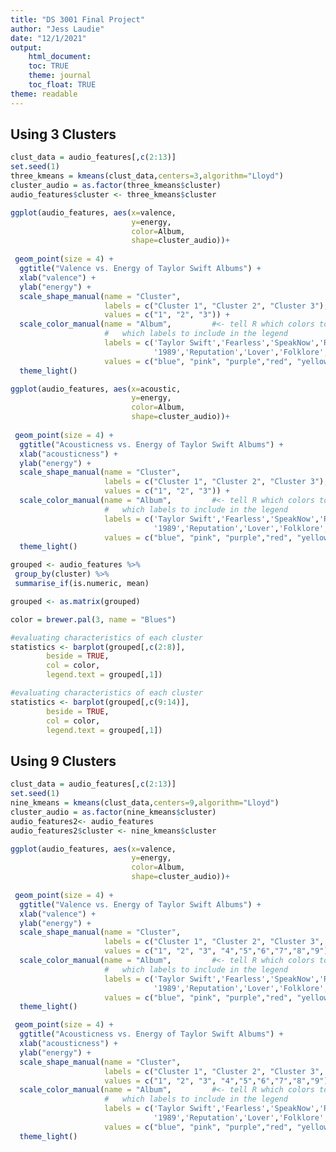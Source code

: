 ```yaml
---
title: "DS 3001 Final Project"
author: "Jess Laudie"
date: "12/1/2021"
output:
    html_document:
    toc: TRUE
    theme: journal
    toc_float: TRUE
theme: readable
---
```



## Using 3 Clusters
```r
clust_data = audio_features[,c(2:13)]
set.seed(1)
three_kmeans = kmeans(clust_data,centers=3,algorithm="Lloyd")
cluster_audio = as.factor(three_kmeans$cluster)
audio_features$cluster <- three_kmeans$cluster

ggplot(audio_features, aes(x=valence,
                           y=energy,
                           color=Album,
                           shape=cluster_audio))+
  
 geom_point(size = 4) +
  ggtitle("Valence vs. Energy of Taylor Swift Albums") +
  xlab("valence") +
  ylab("energy") +
  scale_shape_manual(name = "Cluster", 
                     labels = c("Cluster 1", "Cluster 2", "Cluster 3"),
                     values = c("1", "2", "3")) +
  scale_color_manual(name = "Album",         #<- tell R which colors to use and
                     #   which labels to include in the legend
                     labels = c('Taylor Swift','Fearless','SpeakNow','Red',
                                '1989','Reputation','Lover','Folklore','Evermore'),
                     values = c("blue", "pink", "purple","red", "yellow", "black", "green", "gray","brown")) +
  theme_light()

```
```r
ggplot(audio_features, aes(x=acoustic,
                           y=energy,
                           color=Album,
                           shape=cluster_audio))+
  
 geom_point(size = 4) +
  ggtitle("Acousticness vs. Energy of Taylor Swift Albums") +
  xlab("acousticness") +
  ylab("energy") +
  scale_shape_manual(name = "Cluster", 
                     labels = c("Cluster 1", "Cluster 2", "Cluster 3"),
                     values = c("1", "2", "3")) +
  scale_color_manual(name = "Album",         #<- tell R which colors to use and
                     #   which labels to include in the legend
                     labels = c('Taylor Swift','Fearless','SpeakNow','Red',
                                '1989','Reputation','Lover','Folklore','Evermore'),
                     values = c("blue", "pink", "purple","red", "yellow", "black", "green", "gray","brown")) +
  theme_light()
```


```R
grouped <- audio_features %>%
 group_by(cluster) %>%
 summarise_if(is.numeric, mean)

grouped <- as.matrix(grouped)

color = brewer.pal(3, name = "Blues")

#evaluating characteristics of each cluster
statistics <- barplot(grouped[,c(2:8)],
        beside = TRUE,
        col = color,
        legend.text = grouped[,1])

```

```R
#evaluating characteristics of each cluster
statistics <- barplot(grouped[,c(9:14)],
        beside = TRUE,
        col = color,
        legend.text = grouped[,1])
```
## Using 9 Clusters
```r
clust_data = audio_features[,c(2:13)]
set.seed(1)
nine_kmeans = kmeans(clust_data,centers=9,algorithm="Lloyd")
cluster_audio = as.factor(nine_kmeans$cluster)
audio_features2<- audio_features
audio_features2$cluster <- nine_kmeans$cluster

ggplot(audio_features, aes(x=valence,
                           y=energy,
                           color=Album,
                           shape=cluster_audio))+
  
 geom_point(size = 4) +
  ggtitle("Valence vs. Energy of Taylor Swift Albums") +
  xlab("valence") +
  ylab("energy") +
  scale_shape_manual(name = "Cluster", 
                     labels = c("Cluster 1", "Cluster 2", "Cluster 3", "Cluster 4", "Cluster 5","Cluster 6", "Cluster 7", "Cluster 8", "Cluster 9"),
                     values = c("1", "2", "3", "4","5","6","7","8","9")) +
  scale_color_manual(name = "Album",         #<- tell R which colors to use and
                     #   which labels to include in the legend
                     labels = c('Taylor Swift','Fearless','SpeakNow','Red',
                                '1989','Reputation','Lover','Folklore','Evermore'),
                     values = c("blue", "pink", "purple","red", "yellow", "black", "green", "gray","brown")) +
  theme_light()

```
```r
 geom_point(size = 4) +
  ggtitle("Acousticness vs. Energy of Taylor Swift Albums") +
  xlab("acousticness") +
  ylab("energy") +
  scale_shape_manual(name = "Cluster", 
                     labels = c("Cluster 1", "Cluster 2", "Cluster 3", "Cluster 4", "Cluster 5","Cluster 6", "Cluster 7", "Cluster 8", "Cluster 9"),
                     values = c("1", "2", "3", "4","5","6","7","8","9")) +
  scale_color_manual(name = "Album",         #<- tell R which colors to use and
                     #   which labels to include in the legend
                     labels = c('Taylor Swift','Fearless','SpeakNow','Red',
                                '1989','Reputation','Lover','Folklore','Evermore'),
                     values = c("blue", "pink", "purple","red", "yellow", "black", "green", "gray","brown")) +
  theme_light()
```


